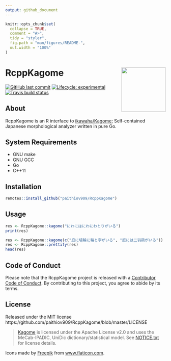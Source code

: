 ```yaml
---
output: github_document
---
```


<!-- README.md is generated from README.Rmd. Please edit that file -->

```r
knitr::opts_chunk$set(
  collapse = TRUE,
  comment = "#>",
  tidy = "styler",
  fig.path = "man/figures/README-",
  out.width = "100%"
)
```

# RcppKagome <a href='https://paithiov909.github.io/RcppKagome'><img src='man/figures/logo.png' align="right" height="139" /></a>

<!-- badges: start -->
[![GitHub last commit](https://img.shields.io/github/last-commit/paithiov909/RcppKagome)](#)
[![Lifecycle: experimental](https://img.shields.io/badge/lifecycle-experimental-orange.svg)](https://www.tidyverse.org/lifecycle/#experimental)
[![Travis build status](https://travis-ci.org/paithiov909/RcppKagome.svg?branch=master)](https://travis-ci.org/paithiov909/RcppKagome)
<!-- badges: end -->

## About

RcppKagome is an R interface to [ikawaha/Kagome](https://github.com/ikawaha/kagome); Self-contained Japanese morphological analyzer written in pure Go.

## System Requirements

- GNU make
- GNU GCC
- Go
- C++11

## Installation

```r
remotes::install_github("paithiov909/RcppKagome")
```

## Usage

```r
res <- RcppKagome::kagome("にわにはにわにわとりがいる")
print(res)
```

```r
res <- RcppKagome::kagome(c("庭に埴輪に輪と李がいる", "庭には二羽鶏がいる"))
res <- RcppKagome::prettify(res)
head(res)
```

## Code of Conduct

Please note that the RcppKagome project is released with a [Contributor Code of Conduct](https://paithiov909.github.io/RcppKagome/CODE_OF_CONDUCT.html). By contributing to this project, you agree to abide by its terms.

## License

Released under the MIT license https://github.com/paithiov909/RcppKagome/blob/master/LICENSE

> [Kagome](https://github.com/ikawaha/kagome) is licensed under the Apache License v2.0 and uses the MeCab-IPADIC, UniDic dictionary/statistical model. See [NOTICE.txt](https://github.com/ikawaha/kagome/blob/master/NOTICE.txt) for license details.

Icons made by [Freepik](http://www.freepik.com/) from [www.flaticon.com](https://www.flaticon.com/).
